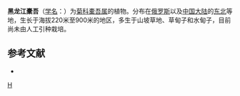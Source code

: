 {{Speciesbox 
| taxon = Ligularia sachalinensis
| authority = [[中井猛之进|Nakai]]
}}
'''黑龙江橐吾'''（[[学名|学名]]：{{lang|la|''Ligularia sachalinensis''}}）为[[菊科|菊科]][[橐吾属|橐吾属]]的植物。分布在[[俄罗斯|俄罗斯]]以及[[中国大陆|中国大陆]]的[[中国东北地区|东北]]等地，生长于海拔220米至900米的地区，多生于山坡草地、草甸子和水甸子，目前尚未由人工引种栽培。

== 参考文献 ==
<div class="references-small">
* {{cite web| url =http://www.bioinfo.cn/db05/KmzwSpecies.php?action=view&id=5070| title =黑龙江橐吾| work =《中国高等植物数据库全库》| publisher =中国科学院微生物研究所| author =昆明植物研究所| accessdate =2009-02-25}}{{dead link|date=2018年5月 |bot=InternetArchiveBot |fix-attempted=yes }}
</div>
{{Taxonbar|from=Q11179782}}

[[Category:橐吾属|H]]


{{植物小作品}}